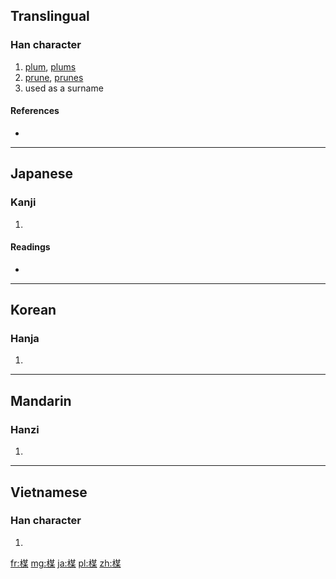 {{also|梅}}
==Translingual==

===Han character===
{{Han char|rn=75|rad=木|as=09|sn=13|four=|canj=木廿一木 (DTMD)}}

# [[plum]], [[plums]]
# [[prune]], [[prunes]]
# used as a surname

====References====
* {{Han ref|kx=0541.150|dkj=15178|dj=0929.050|hdz=21243.020|uh=6973|ud=26995}}

----

==Japanese==

===Kanji===
{{ja-kanji|grade=|rs=木09}}

# {{defn|Japanese|sort=木09}}

====Readings====
* {{ja-readings|on=[[ばい]] (bai)|kun=[[うめ]] (ume)}}

----

==Korean==

===Hanja===
{{ko-hanja|hangeul=매|eumhun=|rv=mae|mr=mae|y=may}}

# {{defn|Korean|sort=木09}}

----

==Mandarin==

===Hanzi===
{{cmn-hanzi|pin=[[méi]] ([[mei2]])|wg=mei<sup>2</sup>}}

# {{defn|Mandarin|sort=木09}}

----

==Vietnamese==

===Han character===
{{vi-hantu|[[mõ]], [[mai]]|rs=木09}}

# {{defn|Vietnamese|sort=木09}}

[[fr:楳]]
[[mg:楳]]
[[ja:楳]]
[[pl:楳]]
[[zh:楳]]